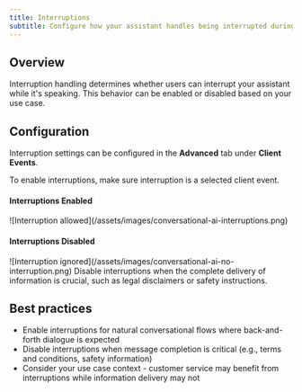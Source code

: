 ```yaml
---
title: Interruptions
subtitle: Configure how your assistant handles being interrupted during speech.
---
```


## Overview

Interruption handling determines whether users can interrupt your assistant while it's speaking. This behavior can be enabled or disabled based on your use case.

## Configuration

Interruption settings can be configured in the **Advanced** tab under **Client Events**.

To enable interruptions, make sure interruption is a selected client event.

#### Interruptions Enabled

<Frame background="subtle">
  ![Interruption allowed](/assets/images/conversational-ai-interruptions.png)
</Frame>

#### Interruptions Disabled

<Frame background="subtle">
  ![Interruption ignored](/assets/images/conversational-ai-no-interruption.png)
</Frame>

<Note>
  Disable interruptions when the complete delivery of information is crucial, such as legal
  disclaimers or safety instructions.
</Note>

## Best practices

- Enable interruptions for natural conversational flows where back-and-forth dialogue is expected
- Disable interruptions when message completion is critical (e.g., terms and conditions, safety information)
- Consider your use case context - customer service may benefit from interruptions while information delivery may not
